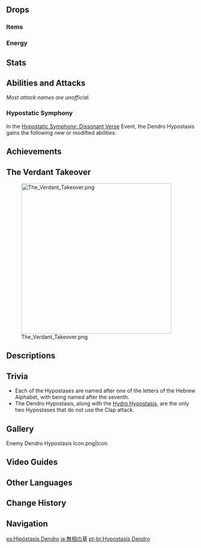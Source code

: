 {{Enemy Infobox
|title    = Zayin
|dmgtype  = Dendro
|image    = <gallery>
Enemy Dendro Hypostasis.png|Archive
Enemy Dendro Hypostasis Full Artwork.png|Full Art
</gallery>
|weakpoint = no
|location = [[Land of Lower Setekh]], [[Sumeru]]
|type     = Normal Bosses
|family   = Elemental Lifeforms
|group    = Hypostases
|ability1 = Healing
|drops    = Quelled Creeper
}}
{{Enemy Intro}}

==Drops==
===Items===
{{World Boss Rewards
|gem         = Nagadus Emerald
|exclusive   = Quelled Creeper
|sets        = Berserker,Instructor,Adventurer
}}

===Energy===
{{Energy Drops
|type  = Dendro
|hp1   = 75
|o1    = 1
|hp2   = 50
|o2    = 1
|hp3   = 25
|o3    = 1
|hp4   = 0
|p4    = 2
}}

==Stats==
{{Enemy Stats
|dendro_res = Immune

|hp_ratio     = 9
|hp_type      = 1
|atk_ratio    = 6
|atk_type     = 2
}}

==Abilities and Attacks==
''Most attack names are unofficial.''
{{Enemy Attacks
|name_1      = Mucky Orbs
|desc_1      = Shoots 3 waves of orbs at the player, each dealing '''40% ATK''' as {{Color|AoE Dendro DMG}} on hit and leaving behind residuals on the ground that deals '''5% ATK''' as {{Color|AoE Dendro DMG}} every 0.5s.

|name_2      = Whip Combo
|desc_2      = Transforms itself into a whip and attacks thrice, dealing '''40% ATK''', '''60% ATK''', '''80% ATK''' as {{Color|AoE Dendro DMG}}.

|name_3      = Plunging Attack
|desc_3      = Transforms into a large ball and encases itself in a vine shell, then leaps up and slams down at the player's location 3 times, dealing '''70% ATK''', '''70% ATK''', '''100% ATK''' as {{Color|AoE Dendro DMG}}. Using {{Pyro}} to burn down the vine shell will interrupt this attack.
|file_3_2    = Dendro Hypostasis Plunging Attack 2
|caption_3_2 = Burned

|name_4      = Vine Spikes
|desc_4      = Sends its shell into the ground that transform into 4 vines that spike from the ground, dealing '''20% ATK''' as {{Color|AoE Dendro DMG}}. Shortly after, additional thorns will grow from the vines, dealing '''50% ATK''' as {{Color|AoE Dendro DMG}}. These vines can be burned down using {{Pyro}}. During this attack, the Hypostasis' core is exposed.
|file_4_2    = Dendro Hypostasis Vine Spikes 2
|caption_4_2 = Burned

|name_5      = Vine Jail
|desc_5      = Surrounds a large area with vine barriers that deal '''10% ATK''' as {{Color|Dendro DMG}} on contact. The vines will gradually close in towards the Hypostasis. After the vines reach the Hypostasis, a powerful explosion will occur, dealing '''250% ATK''' as {{Color|AoE Dendro DMG}}. The vine barriers can be burned down using {{Pyro}}, allowing the player to escape. During this attack, the Hypostasis' core is exposed.
|file_5_2    = Dendro Hypostasis Vine Jail 2
|caption_5_2 = Burned

|name_6      = Revival Phase
|desc_6      = When the Hypostasis's [[HP]] reaches '''5%''', it will enter its revival phase and release 3 Restorative Piths. A cleansing progress bar will appear below the health bar. When this bar is fully filled, cleansing will be complete and the fight will end.
* Restorative Piths have the properties of [[Tri-Lakshana Creature]]s and will spawn in the Scorched state.
** When hit by {{Dendro}}, they will enter the normal state. Every normal Restorative Pith will increase the cleansing progress by '''2.167%''' every second.
** When hit by {{Electro}}, they will enter the Activated state. Every Activated Restorative Pith will increase the cleansing progress by '''6.667%''' every second.
** When hit by {{Pyro}}, they will become Scorched. A Scorched Restorative Pith will not increase the cleansing progress.
* Hitting the Hypostasis directly with {{Dendro}} will also increase the cleansing progress by '''0.183%'''. This can occur no more than once every 0.4s.
* During revival, the Hypostasis will periodically launch a cube at the player, dealing '''60% ATK''' as {{Color|AoE Dendro DMG}}. If a Restorative Pith is hit by this attack, it will return to the Scorched state.
* If the player fails to cleanse the Hypostasis within ~22s, it will revive. The first revival will restore '''50%''' Max HP to the Hypostasis; The second revival will restore '''25%''' Max HP; All subsequent revivals will restore '''12.5%''' Max HP.
** The cleansing progress will carry over to the next Revival Phase.
|file_6_2    = Dendro Hypostasis Revival Phase 2
|file_6_3    = Dendro Hypostasis Revival Phase Normal
|caption_6_3 = Normal
|file_6_4    = Dendro Hypostasis Revival Phase Activated
|caption_6_4 = Activated
|file_6_5    = Dendro Hypostasis Revival Phase Scorched
|caption_6_5 = Scorched
}}

===Hypostatic Symphony===
In the [[Hypostatic Symphony: Dissonant Verse]] Event, the Dendro Hypostasis gains the following new or modified abilities:
{{Enemy Attacks
|enemy  = Dendro Hypostasis Event

|name_1 = Restorative Piths
|desc_1 = <ul><!--
--><li>Restorative Piths will be present at all times throughout the battle. The Piths gain the following effects depending on their state:<ul><!--
--><li>'''{{Color|Dendro|Normal}}:''' [[Heal]]s active characters within 10m for '''2%''' of their Max [[HP]] every '''2''' seconds.</li><!--
--><li>'''{{Color|Electro|Activated}}:''' Recovers '''5''' [[Energy]] every '''2''' seconds for active characters within 10m and increases their [[ATK]] by '''50%'''. The healing effect from the Normal state will remain.</li><!--
--><li>'''{{Color|Pyro|Scorched}}:''' Drains '''3%''' of Max HP from players within 10m every second. In Extreme difficulty, the HP drain is increased to '''8%''' of Max HP. Additionally, if the Dendro Hypostasis is within 10m of a Scorched Pith while its core is exposed, it will be healed by '''1.5%''' of Max HP every second. In Extreme difficulty, the healing is increased to '''3%''' of Max HP.</li><!--
--></ul><!--
--></li><!--
--><li>In Fearless and Extreme difficulties, the Hypostasis will periodically restore all Restorative Piths to the Scorched state. This occurs more frequently in Extreme difficulty.</li><!--
--></ul>
|file_1 = Dendro Hypostasis Event Restorative Pith 1
|caption_1 = Normal
|file_1_2 = Dendro Hypostasis Event Restorative Pith 2
|caption_1_2 = Activated
|file_1_3 = Dendro Hypostasis Event Restorative Pith 3
|caption_1_3 = Scorched
|file_1_4 = Dendro Hypostasis Event Restorative Pith 4
|caption_1_4 = Returning to Scorched

|name_2 = Revival Phase
|desc_2 = <ul><!--
--><li>In Fearless and Extreme difficulties, the cleansing efficiency will be reduced.<!--
--><table class="wikitable"><!--
-->  <tr><!--
-->    <th rowspan="2">Method</th><!--
-->    <th colspan="2">Cleansing Progress Increase</th><!--
-->  </tr><!--
-->  <tr><!--
-->    <th>Fearless</th><!--
-->    <th>Extreme</th><!--
-->  </tr><!--
-->  <tr>
    <td>{{Color|Dendro|Normal}} Pith</td><!--
-->    <td>'''0.667%''' Per Second Per Pith</td><!--
-->    <td>'''0.417%''' Per Second Per Pith</td><!--
-->  </tr><!--
-->  <tr><!--
-->    <td>{{Color|Electro|Activated}} Pith</td><!--
-->    <td>'''2%''' Per Second Per Pith</td><!--
-->    <td>'''1.25%''' Per Second Per Pith</td><!--
-->  </tr><!--
-->  <tr><!--
-->    <td>Hitting Core with {{Dendro}}</td><!--
-->    <td>'''0.5%''' Per Hit</td><!--
-->    <td>'''0.333%''' Per Hit</td><!--
-->  </tr><!--
--></table><!--
--></li><!--
--><li>The Hypostasis will launch 3 cubes in a row. When a cube lands, it will leave behind 4 Corruptive Dendro Orbs.<ul><!--
--><li>If Corruptive Dendro Orbs are hit by {{Electro}} or the shockwave produced when activating a Restorative Pith, they will become Activated. Activated Corruptive Dendro Orbs will return to the core and increase the cleansing progress.</li><!--
--><li>In Fearless and Extreme difficulties, if Corruptive Dendro Orbs are not activated in time, they will return to the core and decrease the cleansing progress.</li><!--
--></ul><!--
--></li><!--
--></ul>
|file_2 = Dendro Hypostasis Event Revival Phase 1
|file_2_2 = Dendro Hypostasis Event Revival Phase 2
|caption_2_2 = Corruptive Dendro Orb Activated
|file_2_3 = Dendro Hypostasis Event Revival Phase 3
|caption_2_3 = Corruptive Dendro Orb Non-Activated
}}

==Achievements==
{{Achievement Topic Table|topic=Dendro Hypostasis|requirements=1}}

==The Verdant Takeover==
{{Description|The leaf-green cubes that have emerged in the forest depths belong to a Dendro Hypostasis — overgrowth embodied. Use the power of greenery yourself to nourish the withered life here and heal this patch of land, and you shall obtain the bounty of the earth.}}
[[File:The Verdant Takeover.png|400px]]

==Descriptions==
{{Description|Code Name: Zayin. A high-purity Dendro entity.<br />There are significant deviations in behavior between this being and the other Elemental Hypostases, though no one has yet produced a reliable conclusion as to why this is the case.|[[Adventurer Handbook]]}}
{{Description|Code Name: Zayin. A high-purity Dendro entity.<br />According to the deductions of some researchers, Elemental Hypostases have the knowledge required to "learn," which is how they use "mimesis" to initiate attacks. However, the ability to incorporate information to create change also opens one to the risk of information contamination. As this creature learns and changes, the purpose of its birth — no matter how academically unquantifiable it may still be — may yet become so distorted as to be rendered irrelevant.|[[Archive]]}}

==Trivia==
* Each of the Hypostases are named after one of the letters of the Hebrew Alphabet, with {{Lang|"Zayin"|he=ז|he_rm=Zayin}} being named after the seventh.
* The Dendro Hypostasis, along with the [[Hydro Hypostasis]], are the only two Hypostases that do not use the Clap attack.

==Gallery==
<gallery>
Enemy Dendro Hypostasis Icon.png|Icon
</gallery>

==Video Guides==
{{EVT
|video1   = https://youtu.be/-nQO1KAmyME
|caption1 = Dendro Hypostasis Location

|video2   = https://youtu.be/ZoWcFYBcqT4
|caption2 = EVERYTHING You Need to Know about Dendro Hypostasis
}}

==Other Languages==
{{Other Languages
|en      = Dendro Hypostasis
|zhs     = 无相之草
|zhs_rm  = Wúxiàng zhī Cǎo
|zht     = 無相之草
|zht_rm  = Wúxiàng zhī Cǎo
|zh_tl   = Signless Grass
|ja      = 無相の草
|ja_rm   = Musou no Kusa
|ja_tl   = Signless Grass
|ko      = 무상의 풀
|ko_rm   = Musang-ui Pul
|ko_tl   = Signless Grass
|es      = Hipostasis Dendro
|es_tl   = Dendro Hypostasis
|fr      = Hypostase Dendro
|fr_tl   = Dendro Hypostasis
|ru      = Дендро гипостазис
|ru_tl   = Dendro Hypostasis
|th      = Dendro Hypostasis
|vi      = {{tt|Thảo|草}} {{tt|Nguyên Bản|原本}}
|vi_tl   = The Original Grass
|de      = Dendro-Hypostase
|de_tl   = Dendro Hypostasis
|id      = Dendro Hypostasis
|pt      = Hypostasis Dendro
|pt_tl   = Dendro Hypostasis
|tr      = Doğa Hipostazı
|tr_tl   = 
|it      = Ipostasi di Dendro
|it_tl   = 
}}

==Change History==
{{Change History|3.2}}

==Navigation==
{{Enemy Navbox|Bosses}}

[[es:Hipóstasis Dendro]]
[[ja:無相の草]]
[[pt-br:Hypostasis Dendro]]